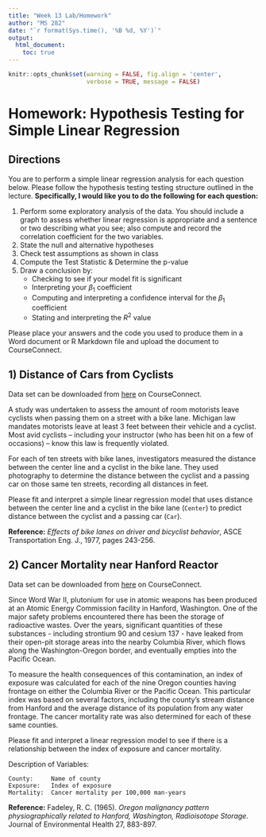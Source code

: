```yaml
---
title: "Week 13 Lab/Homework"
author: "MS 282"
date: "`r format(Sys.time(), '%B %d, %Y')`"
output: 
  html_document:
    toc: true
---
```



```r
knitr::opts_chunk$set(warning = FALSE, fig.align = 'center', 
                      verbose = TRUE, message = FALSE)
```

# Homework: Hypothesis Testing for Simple Linear Regression 

## Directions

You are to perform a simple linear regression analysis for each question below. Please follow the hypothesis testing testing structure outlined in the lecture. **Specifically, I would like you to do the following for each question:**

1. Perform some exploratory analysis of the data. You should include a graph to assess whether linear regression is appropriate and a sentence or two describing what you see; also compute and record the correlation coefficient for the two variables. 
2. State the null and alternative hypotheses
3. Check test assumptions as shown in class
4. Compute the Test Statistic & Determine the p-value
5. Draw a conclusion by:
	- Checking to see if your model fit is significant
	- Interpreting your $\beta_{1}$ coefficient
	- Computing and interpreting a confidence interval for the $\beta_{1}$ coefficient
	- Stating and interpreting the $R^{2}$ value

Please place your answers and the code you used to produce them in a Word document or R Markdown file and upload the document to CourseConnect. 


## 1) Distance of Cars from Cyclists

Data set can be downloaded from [here](https://courses.aquinas.edu/mod/resource/view.php?id=103455) on CourseConnect.

A study was undertaken to assess the amount of room motorists leave cyclists when passing them on a street with a bike lane. Michigan law mandates motorists leave at least 3 feet between their vehicle and a cyclist. Most avid cyclists -- including your instructor (who has been hit on a few of occasions) -- know this law is frequently violated.

For each of ten streets with bike lanes, investigators measured the distance between the center line and a cyclist in the bike lane. They used photography to determine the distance between the cyclist and a passing car on those same ten streets, recording all distances in feet.

Please fit and interpret a simple linear regression model that uses distance between the center line and a cyclist in the bike lane (`Center`) to predict distance between the cyclist and a passing car (`Car`).

**Reference:** *Effects of bike lanes on driver and bicyclist behavior*, ASCE Transportation Eng. J., 1977, pages 243-256.


## 2) Cancer Mortality near Hanford Reactor 

Data set can be downloaded from [here](https://courses.aquinas.edu/mod/resource/view.php?id=103457) on CourseConnect.

Since Word War II, plutonium for use in atomic weapons has been produced at an Atomic Energy Commission facility in Hanford, Washington. One of the major safety problems encountered there has been the storage of radioactive wastes. Over the years, significant quantities of these substances - including strontium 90 and cesium 137 - have leaked from their open-pit storage areas into the nearby Columbia River, which flows along the Washington-Oregon border, and eventually empties into the Pacific Ocean.

To measure the health consequences of this contamination, an index of exposure was calculated for each of the nine Oregon counties having frontage on either the Columbia River or the Pacific Ocean. This particular index was based on several factors, including the county's stream distance from Hanford and the average distance of its population from any water frontage. The cancer mortality rate was also determined for each of these same counties.

Please fit and interpret a linear regression model to see if there is a relationship between the index of exposure and cancer mortality. 

Description of Variables:

```
County:		Name of county
Exposure:	Index of exposure
Mortality:	Cancer mortality per 100,000 man-years
```

**Reference:** Fadeley, R. C. (1965). *Oregon malignancy pattern physiographically related to Hanford, Washington, Radioisotope Storage.* Journal of Environmental Health 27, 883-897.





